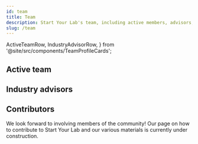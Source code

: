 ```yaml
---
id: team
title: Team
description: Start Your Lab's team, including active members, advisors, and contributors
slug: /team
---
```


  ActiveTeamRow,
  IndustryAdvisorRow,
} from '@site/src/components/TeamProfileCards';

## Active team

<ActiveTeamRow />

## Industry advisors

<IndustryAdvisorRow />

## Contributors

We look forward to involving members of the community! Our page on how to contribute
to Start Your Lab and our various materials is currently under construction.
